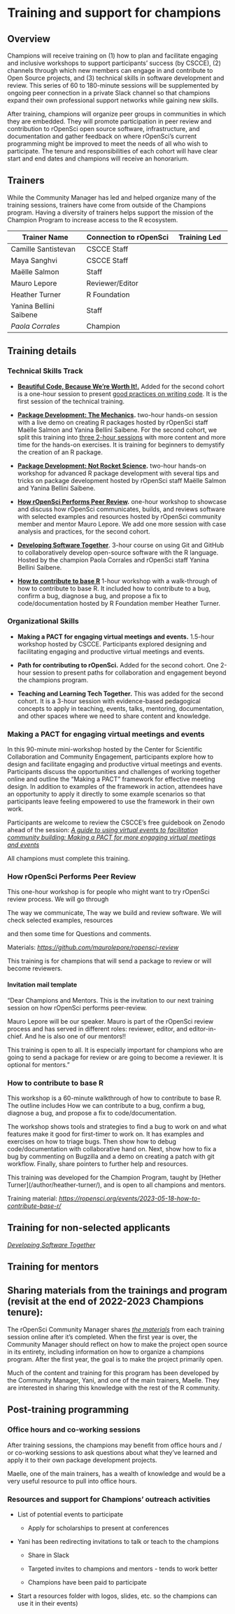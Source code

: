 # Training and support for champions

## Overview

Champions will receive training on (1) how to plan and facilitate engaging and inclusive workshops to support participants’ success (by CSCCE), (2) channels through which new members can engage in and contribute to Open Source projects, and (3) technical skills in software development and review. This series of 60 to 180-minute sessions will be supplemented by ongoing peer connection in a private Slack channel so that champions expand their own professional support networks while gaining new skills.

After training, champions will organize peer groups in communities in which they are embedded. They will promote participation in peer review and contribution to rOpenSci open source software, infrastructure, and documentation and gather feedback on where rOpenSci’s current programming might be improved to meet the needs of all who wish to participate. The tenure and responsibilities of each cohort will have clear start and end dates and champions will receive an honorarium.

## Trainers

While the Community Manager has led and helped organize many of the training sessions, trainers have come from outside of the Champions program. Having a diversity of trainers helps support the mission of the Champion Program to increase access to the R ecosystem.

| **Trainer Name**       | **Connection to rOpenSci** | **Training Led** |
|------------------------|----------------------------|------------------|
| Camille Santistevan    | CSCCE Staff                |                  |
| Maya Sanghvi           | CSCCE Staff                |                  |
| Maëlle Salmon          | Staff                      |                  |
| Mauro Lepore           | Reviewer/Editor            |                  |
| Heather Turner         | R Foundation               |                  |
| Yanina Bellini Saibene | Staff                      |                  |
| *Paola Corrales*       | Champion                   |                  |

## Training details

### Technical Skills Track

-   [**Beautiful Code, Because We’re Worth It!.**](https://stylish-code.netlify.app/#/) Added for the second cohort is a one-hour session to present [good practices on writing code](https://ropensci.org/blog/2024/02/22/beautiful-code/). It is the first session of the technical training.

-   [**Package Development: The Mechanics**](https://rpkgdev-mechanics.netlify.app/)**.** two-hour hands-on session with a live demo on creating R packages hosted by rOpenSci staff Maëlle Salmon and Yanina Bellini Saibene. For the second cohort, we split this training into [three 2-hour sessions](https://rpkgdev-mechanics-2024.netlify.app/) with more content and more time for the hands-on exercises. It is training for beginners to demystify the creation of an R package.

-   [**Package Development: Not Rocket Science**](https://rpkgdev-rocket.netlify.app/)**.** two-hour hands-on workshop for advanced R package development with several tips and tricks on package development hosted by rOpenSci staff Maëlle Salmon and Yanina Bellini Saibene. 

-   [**How rOpenSci Performs Peer Review**](https://github.com/maurolepore/ropensci-review)**.** one-hour workshop to showcase and discuss how rOpenSci communicates, builds, and reviews software with selected examples and resources hosted by rOpenSci community member and mentor Mauro Lepore. We add one more session with case analysis and practices, for the second cohort.

-   [**Developing Software Together**](https://paocorrales.github.io/git-developing-software-together/). 3-hour course on using Git and GitHub to collaboratively develop open-source software with the R language. Hosted by the champion Paola Corrales and rOpenSci staff Yanina Bellini Saibene.

-   [**How to contribute to base R**](https://ropensci.org/events/2023-05-18-how-to-contribute-base-r/) 1-hour workshop with a walk-through of how to contribute to base R. It included how to contribute to a bug, confirm a bug, diagnose a bug, and propose a fix to code/documentation hosted by R Foundation member Heather Turner.

### Organizational Skills

-   **Making a PACT for engaging virtual meetings and events.** 1.5-hour workshop hosted by CSCCE. Participants explored designing and facilitating engaging and productive virtual meetings and events.

-   **Path for contributing to rOpenSci.** Added for the second cohort. One 2-hour session to present paths for collaboration and engagement beyond the champions program.

-   **Teaching and Learning Tech Together.** This was added for the second cohort. It is a 3-hour session with evidence-based pedagogical concepts to apply in teaching, events, talks, mentoring, documentation, and other spaces where we need to share content and knowledge. 

### Making a PACT for engaging virtual meetings and events

In this 90-minute mini-workshop hosted by the Center for Scientific Collaboration and Community Engagement, participants explore how to design and facilitate engaging and productive virtual meetings and events. Participants discuss the opportunities and challenges of working together online and outline the “Making a PACT” framework for effective meeting design. In addition to examples of the framework in action, attendees have an opportunity to apply it directly to some example scenarios so that participants leave feeling empowered to use the framework in their own work.

Participants are welcome to review the CSCCE’s free guidebook on Zenodo ahead of the session: [*A guide to using virtual events to facilitation community building: Making a PACT for more engaging virtual meetings and events*](https://zenodo.org/record/4987666#.Y-1Y4nbMK5c)

All champions must complete this training.

### How rOpenSci Performs Peer Review

This one-hour workshop is for people who might want to try rOpenSci review process. We will go through

The way we communicate, The way we build and review software. We will check selected examples, resources

and then some time for Questions and comments.

Materials: [*https://github.com/maurolepore/ropensci-review*](https://github.com/maurolepore/ropensci-review)

This training is for champions that will send a package to review or will become reviewers.

#### Invitation mail template

“Dear Champions and Mentors. This is the invitation to our next training session on how rOpenSci performs peer-review.

Mauro Lepore will be our speaker. Mauro is part of the rOpenSci review process and has served in different roles: reviewer, editor, and editor-in-chief. And he is also one of our mentors!!

This training is open to all. It is especially important for champions who are going to send a package for review or are going to become a reviewer. It is optional for mentors.”

### How to contribute to base R

This workshop is a 60-minute walkthrough of how to contribute to base R. The outline includes How we can contribute to a bug, confirm a bug, diagnose a bug, and propose a fix to code/documentation.

The workshop shows tools and strategies to find a bug to work on and what features make it good for first-timer to work on. It has examples and exercises on how to triage bugs. Then show how to debug code/documentation with collaborative hand on. Next, show how to fix a bug by commenting on Bugzilla and a demo on creating a patch with git workflow. Finally, share pointers to further help and resources.

This training was developed for the Champion Program, taught by \[Hether Turner\](/author/heather-turner/), and is open to all champions and mentors.

Training material: [*https://ropensci.org/events/2023-05-18-how-to-contribute-base-r/*](https://ropensci.org/events/2023-05-18-how-to-contribute-base-r/)

## Training for non-selected applicants

[*Developing Software Together*](https://paocorrales.github.io/git-developing-software-together/)

## Training for mentors

## Sharing materials from the trainings and program (revisit at the end of 2022-2023 Champions tenure):

The rOpenSci Community Manager shares [*the materials*](https://rpkgdev-mechanics.netlify.app/) from each training session online after it’s completed. When the first year is over, the Community Manager should reflect on how to make the project open source in its entirety, including information on how to organize a champions program. After the first year, the goal is to make the project primarily open.

Much of the content and training for this program has been developed by the Community Manager, Yani, and one of the main trainers, Maelle. They are interested in sharing this knowledge with the rest of the R community.

## Post-training programming

### Office hours and co-working sessions

After training sessions, the champions may benefit from office hours and / or co-working sessions to ask questions about what they’ve learned and apply it to their own package development projects.

Maelle, one of the main trainers, has a wealth of knowledge and would be a very useful resource to pull into office hours.

### Resources and support for Champions’ outreach activities

-   List of potential events to participate

    -   Apply for scholarships to present at conferences

-   Yani has been redirecting invitations to talk or teach to the champions

    -   Share in Slack

    -   Targeted invites to champions and mentors - tends to work better

    -   Champions have been paid to participate

-   Start a resources folder with logos, slides, etc. so the champions can use it in their events)
